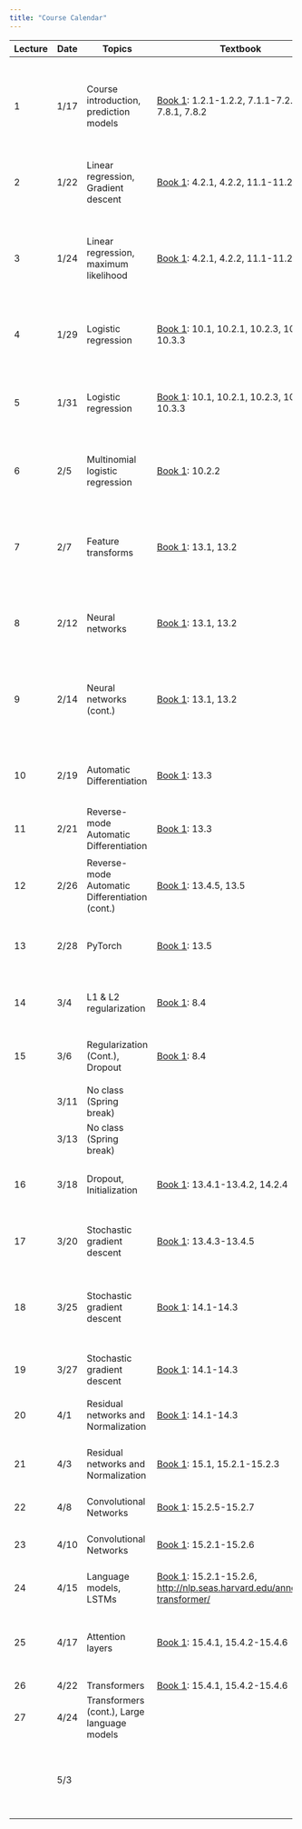 ```yaml
---
title: "Course Calendar"
---
```


+---------+---------+------------------------------------------------+-----------------------------------------------------------------------------------------------------------------------------+---------------------------------------------------------------------------------------------------+----------------------------------------------------------------------------------------------------------------------------------------------------------------------------+
| Lecture | Date    | Topics                                         | Textbook                                                                                                                    | Materials                                                                                         | Homework                                                                                                                                                                   |
+=========+=========+================================================+=============================================================================================================================+===================================================================================================+============================================================================================================================================================================+
| 1       | 1/17    | Course introduction, prediction models         | [Book 1](https://probml.github.io/pml-book/book1.html): 1.2.1-1.2.2, 7.1.1-7.2.4, 7.8.1, 7.8.2                              | [Notes](../lecture1-background/notes.qmd)                                                         | Homework 1 assigned ([Drive](https://drive.google.com/drive/folders/15i-IPTRAdyTaqx6iutt376numH-rxLnn?usp=drive_link)) **Due: 1/25 11:59pm**                               |
|         |         |                                                |                                                                                                                             |                                                                                                   |                                                                                                                                                                            |
|         |         |                                                |                                                                                                                             |                                                                                                   | [Solutions](https://nbviewer.org/urls/gist.githubusercontent.com/gabehope/516837c351149d3de9c1a29839000273/raw/182d169ba83cb3a6d8539a2297f068dce7834ab1/solutions.ipynb)   |
+---------+---------+------------------------------------------------+-----------------------------------------------------------------------------------------------------------------------------+---------------------------------------------------------------------------------------------------+----------------------------------------------------------------------------------------------------------------------------------------------------------------------------+
| 2       | 1/22    | Linear regression, Gradient descent            | [Book 1](https://probml.github.io/pml-book/book1.html): 4.2.1, 4.2.2, 11.1-11.2.4                                           | [Notes](../lecture2-linear-regression/notes.qmd)                                                  |                                                                                                                                                                            |
|         |         |                                                |                                                                                                                             |                                                                                                   |                                                                                                                                                                            |
|         |         |                                                |                                                                                                                             | [Slides](./notes/lecture1.pdf)                                                                    |                                                                                                                                                                            |
+---------+---------+------------------------------------------------+-----------------------------------------------------------------------------------------------------------------------------+---------------------------------------------------------------------------------------------------+----------------------------------------------------------------------------------------------------------------------------------------------------------------------------+
| 3       | 1/24    | Linear regression, maximum likelihood          | [Book 1](https://probml.github.io/pml-book/book1.html): 4.2.1, 4.2.2, 11.1-11.2.4                                           | [Notes](../lecture2-linear-regression/notes.qmd)                                                  | Homework 2 assigned ([Drive](https://drive.google.com/drive/folders/1deohwJarw4aa-Te3DYDrdbn35v1EWIsm?usp=drive_link), [hints](../misc/hw2-hint.qmd)) **Due: 2/1 11:59pm** |
|         |         |                                                |                                                                                                                             |                                                                                                   |                                                                                                                                                                            |
|         |         |                                                |                                                                                                                             | [Slides](./notes/lecture2.pdf)                                                                    | [Solutions](https://nbviewer.org/urls/gist.githubusercontent.com/gabehope/4bf759748a9fd313137d9fbeadd1ce85/raw/18303a4055fa37b974daebc8d7078b83bf019f7a/solutions.ipynb)   |
+---------+---------+------------------------------------------------+-----------------------------------------------------------------------------------------------------------------------------+---------------------------------------------------------------------------------------------------+----------------------------------------------------------------------------------------------------------------------------------------------------------------------------+
| 4       | 1/29    | Logistic regression                            | [Book 1](https://probml.github.io/pml-book/book1.html): 10.1, 10.2.1, 10.2.3, 10.3.1-10.3.3                                 | [Notes](../lecture3-logistic-regression/notes.qmd)                                                |                                                                                                                                                                            |
|         |         |                                                |                                                                                                                             |                                                                                                   |                                                                                                                                                                            |
|         |         |                                                |                                                                                                                             | [Slides](./notes/lecture3.pdf)                                                                    |                                                                                                                                                                            |
+---------+---------+------------------------------------------------+-----------------------------------------------------------------------------------------------------------------------------+---------------------------------------------------------------------------------------------------+----------------------------------------------------------------------------------------------------------------------------------------------------------------------------+
| 5       | 1/31    | Logistic regression                            | [Book 1](https://probml.github.io/pml-book/book1.html): 10.1, 10.2.1, 10.2.3, 10.3.1-10.3.3                                 | [Notes](../lecture3-logistic-regression/notes.qmd)                                                | Final project ethics warm-up assigned ([Description](../assignments/final-project/ethics.qmd)) **Due: 2/8 11:59pm**                                                        |
|         |         |                                                |                                                                                                                             |                                                                                                   |                                                                                                                                                                            |
|         |         |                                                |                                                                                                                             | [Slides](./notes/lecture4.pdf)                                                                    |                                                                                                                                                                            |
|         |         |                                                |                                                                                                                             |                                                                                                   |                                                                                                                                                                            |
|         |         |                                                |                                                                                                                             | [Notebook](https://colab.research.google.com/drive/1MlFAWYkgI58xjxTYWKJoSdU64xRObyaq?usp=sharing) |                                                                                                                                                                            |
+---------+---------+------------------------------------------------+-----------------------------------------------------------------------------------------------------------------------------+---------------------------------------------------------------------------------------------------+----------------------------------------------------------------------------------------------------------------------------------------------------------------------------+
| 6       | 2/5     | Multinomial logistic regression                | [Book 1](https://probml.github.io/pml-book/book1.html): 10.2.2                                                              | [Notes](../lecture4-feature-transforms/notes.qmd)                                                 |                                                                                                                                                                            |
|         |         |                                                |                                                                                                                             |                                                                                                   |                                                                                                                                                                            |
|         |         |                                                |                                                                                                                             | [Slides](./notes/lecture5.pdf)                                                                    |                                                                                                                                                                            |
+---------+---------+------------------------------------------------+-----------------------------------------------------------------------------------------------------------------------------+---------------------------------------------------------------------------------------------------+----------------------------------------------------------------------------------------------------------------------------------------------------------------------------+
| 7       | 2/7     | Feature transforms                             | [Book 1](https://probml.github.io/pml-book/book1.html): 13.1, 13.2                                                          | [Notes](../lecture4-feature-transforms/notes.qmd)                                                 | Homework 3 assigned ([Drive](https://drive.google.com/drive/folders/1Df96GdFpucM-YUf6c5PTWUfxWY-UrLXl?usp=drive_link)) **Due: 2/15 11:59pm**                               |
|         |         |                                                |                                                                                                                             |                                                                                                   |                                                                                                                                                                            |
|         |         |                                                |                                                                                                                             | [Slides](./notes/lecture6.pdf)                                                                    | [Solutions](https://nbviewer.org/urls/gist.githubusercontent.com/gabehope/adaba97e7b81ab58551a57dbf84e9927/raw/8946f77a588a7f5be7f3369b5a2c9fc7ccdde74d/solutions.ipynb)   |
+---------+---------+------------------------------------------------+-----------------------------------------------------------------------------------------------------------------------------+---------------------------------------------------------------------------------------------------+----------------------------------------------------------------------------------------------------------------------------------------------------------------------------+
| 8       | 2/12    | Neural networks                                | [Book 1](https://probml.github.io/pml-book/book1.html): 13.1, 13.2                                                          | [Notebook](https://colab.research.google.com/drive/1MlFAWYkgI58xjxTYWKJoSdU64xRObyaq?usp=sharing) |                                                                                                                                                                            |
|         |         |                                                |                                                                                                                             |                                                                                                   |                                                                                                                                                                            |
|         |         |                                                |                                                                                                                             | [Slides](./notes/lecture6.pdf)                                                                    |                                                                                                                                                                            |
+---------+---------+------------------------------------------------+-----------------------------------------------------------------------------------------------------------------------------+---------------------------------------------------------------------------------------------------+----------------------------------------------------------------------------------------------------------------------------------------------------------------------------+
| 9       | 2/14    | Neural networks (cont.)                        | [Book 1](https://probml.github.io/pml-book/book1.html): 13.1, 13.2                                                          | [Notes](../lecture5-neural-networks-intro/notes.qmd)                                              | Homework 4 assigned ([Drive](https://drive.google.com/drive/folders/1wIblhOu4c0LlbiveKP1Z2uTVre3d62pO?usp=drive_link)) **Due: 2/23 11:59pm**                               |
|         |         |                                                |                                                                                                                             |                                                                                                   |                                                                                                                                                                            |
|         |         |                                                |                                                                                                                             | [Slides](./notes/lecture7.pdf)                                                                    | [Solutions](https://nbviewer.org/urls/gist.githubusercontent.com/gabehope/c2f9e6f1dcd330e0b0e96df0a6152cf1/raw/400b92a607baaafc25604b4e7ed9820e1e38d972/solutions.ipynb)   |
+---------+---------+------------------------------------------------+-----------------------------------------------------------------------------------------------------------------------------+---------------------------------------------------------------------------------------------------+----------------------------------------------------------------------------------------------------------------------------------------------------------------------------+
| 10      | 2/19    | Automatic Differentiation                      | [Book 1](https://probml.github.io/pml-book/book1.html): 13.3                                                                | [Notes](../lecture6-backpropagation/notes.qmd)                                                    |                                                                                                                                                                            |
|         |         |                                                |                                                                                                                             |                                                                                                   |                                                                                                                                                                            |
|         |         |                                                |                                                                                                                             | [Slides](./notes/lecture8.pdf)                                                                    |                                                                                                                                                                            |
+---------+---------+------------------------------------------------+-----------------------------------------------------------------------------------------------------------------------------+---------------------------------------------------------------------------------------------------+----------------------------------------------------------------------------------------------------------------------------------------------------------------------------+
| 11      | 2/21    | Reverse-mode Automatic Differentiation         | [Book 1](https://probml.github.io/pml-book/book1.html): 13.3                                                                | [Notes](../lecture6-backpropagation/notes.qmd)                                                    |                                                                                                                                                                            |
|         |         |                                                |                                                                                                                             |                                                                                                   |                                                                                                                                                                            |
|         |         |                                                |                                                                                                                             | [Slides](./notes/lecture10.pdf)                                                                   |                                                                                                                                                                            |
+---------+---------+------------------------------------------------+-----------------------------------------------------------------------------------------------------------------------------+---------------------------------------------------------------------------------------------------+----------------------------------------------------------------------------------------------------------------------------------------------------------------------------+
| 12      | 2/26    | Reverse-mode Automatic Differentiation (cont.) | [Book 1](https://probml.github.io/pml-book/book1.html): 13.4.5, 13.5                                                        | [Notes](../lecture6-backpropagation/notes.qmd)                                                    |                                                                                                                                                                            |
|         |         |                                                |                                                                                                                             |                                                                                                   |                                                                                                                                                                            |
|         |         |                                                |                                                                                                                             | [Slides](./notes/lecture10.pdf)                                                                   |                                                                                                                                                                            |
+---------+---------+------------------------------------------------+-----------------------------------------------------------------------------------------------------------------------------+---------------------------------------------------------------------------------------------------+----------------------------------------------------------------------------------------------------------------------------------------------------------------------------+
| 13      | 2/28    | PyTorch                                        | [Book 1](https://probml.github.io/pml-book/book1.html): 13.5                                                                | [Notebook](https://drive.google.com/file/d/1N76hpENuKchbfN0o-NZ02FAgZYPiWPVf/view?usp=drive_link) | Homework 5 assigned ([Drive](https://drive.google.com/drive/folders/1C9vFAnO_sogGupxvOrU4uQl8ZkF7seU5?usp=drive_link)) (**Due: 3/7 11:59pm**                               |
+---------+---------+------------------------------------------------+-----------------------------------------------------------------------------------------------------------------------------+---------------------------------------------------------------------------------------------------+----------------------------------------------------------------------------------------------------------------------------------------------------------------------------+
| 14      | 3/4     | L1 & L2 regularization                         | [Book 1](https://probml.github.io/pml-book/book1.html): 8.4                                                                 | [Notes](../lecture8-optimization/notes.qmd)                                                       |                                                                                                                                                                            |
|         |         |                                                |                                                                                                                             |                                                                                                   |                                                                                                                                                                            |
|         |         |                                                |                                                                                                                             | [Slides](./notes/lecture11.pdf)                                                                   |                                                                                                                                                                            |
+---------+---------+------------------------------------------------+-----------------------------------------------------------------------------------------------------------------------------+---------------------------------------------------------------------------------------------------+----------------------------------------------------------------------------------------------------------------------------------------------------------------------------+
| 15      | 3/6     | Regularization (Cont.), Dropout                | [Book 1](https://probml.github.io/pml-book/book1.html): 8.4                                                                 | [Notes](../lecture8-optimization/notes.qmd)                                                       |                                                                                                                                                                            |
|         |         |                                                |                                                                                                                             |                                                                                                   |                                                                                                                                                                            |
|         |         |                                                |                                                                                                                             | [Slides](./notes/lecture11.pdf)                                                                   |                                                                                                                                                                            |
+---------+---------+------------------------------------------------+-----------------------------------------------------------------------------------------------------------------------------+---------------------------------------------------------------------------------------------------+----------------------------------------------------------------------------------------------------------------------------------------------------------------------------+
|         | 3/11    | No class (Spring break)                        |                                                                                                                             |                                                                                                   |                                                                                                                                                                            |
+---------+---------+------------------------------------------------+-----------------------------------------------------------------------------------------------------------------------------+---------------------------------------------------------------------------------------------------+----------------------------------------------------------------------------------------------------------------------------------------------------------------------------+
|         | 3/13    | No class (Spring break)                        |                                                                                                                             |                                                                                                   |                                                                                                                                                                            |
+---------+---------+------------------------------------------------+-----------------------------------------------------------------------------------------------------------------------------+---------------------------------------------------------------------------------------------------+----------------------------------------------------------------------------------------------------------------------------------------------------------------------------+
| 16      | 3/18    | Dropout, Initialization                        | [Book 1](https://probml.github.io/pml-book/book1.html): 13.4.1-13.4.2, 14.2.4                                               | [Notes](../lecture9-optimization/notes.qmd)                                                       |                                                                                                                                                                            |
|         |         |                                                |                                                                                                                             |                                                                                                   |                                                                                                                                                                            |
|         |         |                                                |                                                                                                                             | [Slides](./notes/lecture12.pdf)                                                                   |                                                                                                                                                                            |
+---------+---------+------------------------------------------------+-----------------------------------------------------------------------------------------------------------------------------+---------------------------------------------------------------------------------------------------+----------------------------------------------------------------------------------------------------------------------------------------------------------------------------+
| 17      | 3/20    | Stochastic gradient descent                    | [Book 1](https://probml.github.io/pml-book/book1.html): 13.4.3-13.4.5                                                       | [Notes](../lecture9-optimization/notes.qmd)                                                       | Homework 6 assigned ([Drive](https://drive.google.com/drive/u/1/folders/1ohI5itSgEhBNmKSLQSjwmJlgWjioWDhi)) **Due: 3/29 11:59pm**                                          |
|         |         |                                                |                                                                                                                             |                                                                                                   |                                                                                                                                                                            |
|         |         |                                                |                                                                                                                             | [Slides](./notes/lecture13.pdf)                                                                   |                                                                                                                                                                            |
+---------+---------+------------------------------------------------+-----------------------------------------------------------------------------------------------------------------------------+---------------------------------------------------------------------------------------------------+----------------------------------------------------------------------------------------------------------------------------------------------------------------------------+
| 18      | 3/25    | Stochastic gradient descent                    | [Book 1](https://probml.github.io/pml-book/book1.html): 14.1-14.3                                                           | [Notes](../lecture9-optimization/notes.qmd)                                                       | Final project proposal assigned ([Description](../assignments/final-project/outline.qmd)) **Due: 4/4 11:59pm**                                                             |
|         |         |                                                |                                                                                                                             |                                                                                                   |                                                                                                                                                                            |
|         |         |                                                |                                                                                                                             | [Slides](./notes/lecture13.pdf)                                                                   |                                                                                                                                                                            |
+---------+---------+------------------------------------------------+-----------------------------------------------------------------------------------------------------------------------------+---------------------------------------------------------------------------------------------------+----------------------------------------------------------------------------------------------------------------------------------------------------------------------------+
| 19      | 3/27    | Stochastic gradient descent                    | [Book 1](https://probml.github.io/pml-book/book1.html): 14.1-14.3                                                           | [Notes](../lecture9-optimization/notes.qmd)                                                       |                                                                                                                                                                            |
|         |         |                                                |                                                                                                                             |                                                                                                   |                                                                                                                                                                            |
|         |         |                                                |                                                                                                                             | [Slides](./notes/lecture13.pdf)                                                                   |                                                                                                                                                                            |
+---------+---------+------------------------------------------------+-----------------------------------------------------------------------------------------------------------------------------+---------------------------------------------------------------------------------------------------+----------------------------------------------------------------------------------------------------------------------------------------------------------------------------+
| 20      | 4/1     | Residual networks and Normalization            | [Book 1](https://probml.github.io/pml-book/book1.html): 14.1-14.3                                                           | [Slides](./notes/lecture14.pdf)                                                                   |                                                                                                                                                                            |
+---------+---------+------------------------------------------------+-----------------------------------------------------------------------------------------------------------------------------+---------------------------------------------------------------------------------------------------+----------------------------------------------------------------------------------------------------------------------------------------------------------------------------+
| 21      | 4/3     | Residual networks and Normalization            | [Book 1](https://probml.github.io/pml-book/book1.html): 15.1, 15.2.1-15.2.3                                                 | [Slides](./notes/lecture15.pdf)                                                                   | Homework 7 assigned ([Drive](https://drive.google.com/drive/folders/1vZYEOfmDCfGxWMAAXeEwgMlvCOfKUgle?usp=drive_link)) **Due: 4/11 11:59pm**                               |
+---------+---------+------------------------------------------------+-----------------------------------------------------------------------------------------------------------------------------+---------------------------------------------------------------------------------------------------+----------------------------------------------------------------------------------------------------------------------------------------------------------------------------+
| 22      | 4/8     | Convolutional Networks                         | [Book 1](https://probml.github.io/pml-book/book1.html): 15.2.5-15.2.7                                                       | [Slides](./notes/lecture16.pdf)                                                                   |                                                                                                                                                                            |
+---------+---------+------------------------------------------------+-----------------------------------------------------------------------------------------------------------------------------+---------------------------------------------------------------------------------------------------+----------------------------------------------------------------------------------------------------------------------------------------------------------------------------+
| 23      | 4/10    | Convolutional Networks                         | [Book 1](https://probml.github.io/pml-book/book1.html): 15.2.1-15.2.6                                                       | [Slides](./notes/lecture16.pdf)                                                                   | Homework 8 assigned **Due: 4/18 11:59pm**                                                                                                                                  |
+---------+---------+------------------------------------------------+-----------------------------------------------------------------------------------------------------------------------------+---------------------------------------------------------------------------------------------------+----------------------------------------------------------------------------------------------------------------------------------------------------------------------------+
| 24      | 4/15    | Language models, LSTMs                         | [Book 1](https://probml.github.io/pml-book/book1.html): 15.2.1-15.2.6, <http://nlp.seas.harvard.edu/annotated-transformer/> | [Slides](./notes/lecture17.pdf)                                                                   |                                                                                                                                                                            |
+---------+---------+------------------------------------------------+-----------------------------------------------------------------------------------------------------------------------------+---------------------------------------------------------------------------------------------------+----------------------------------------------------------------------------------------------------------------------------------------------------------------------------+
| 25      | 4/17    | Attention layers                               | [Book 1](https://probml.github.io/pml-book/book1.html): 15.4.1, 15.4.2-15.4.6                                               |                                                                                                   | Final project check-in assigned ([Description](../assignments/final-project/outline.qmd)) **Due: 4/22 11:59pm**                                                            |
+---------+---------+------------------------------------------------+-----------------------------------------------------------------------------------------------------------------------------+---------------------------------------------------------------------------------------------------+----------------------------------------------------------------------------------------------------------------------------------------------------------------------------+
| 26      | 4/22    | Transformers                                   | [Book 1](https://probml.github.io/pml-book/book1.html): 15.4.1, 15.4.2-15.4.6                                               |                                                                                                   |                                                                                                                                                                            |
+---------+---------+------------------------------------------------+-----------------------------------------------------------------------------------------------------------------------------+---------------------------------------------------------------------------------------------------+----------------------------------------------------------------------------------------------------------------------------------------------------------------------------+
| 27      | 4/24    | Transformers (cont.), Large language models    |                                                                                                                             |                                                                                                   |                                                                                                                                                                            |
+---------+---------+------------------------------------------------+-----------------------------------------------------------------------------------------------------------------------------+---------------------------------------------------------------------------------------------------+----------------------------------------------------------------------------------------------------------------------------------------------------------------------------+
|         | 5/3     |                                                |                                                                                                                             |                                                                                                   | **Final Project Due (11:59pm)**                                                                                                                                            |
|         |         |                                                |                                                                                                                             |                                                                                                   |                                                                                                                                                                            |
|         |         |                                                |                                                                                                                             |                                                                                                   | ([Description](../assignments/final-project/outline.qmd))                                                                                                                  |
+---------+---------+------------------------------------------------+-----------------------------------------------------------------------------------------------------------------------------+---------------------------------------------------------------------------------------------------+----------------------------------------------------------------------------------------------------------------------------------------------------------------------------+
